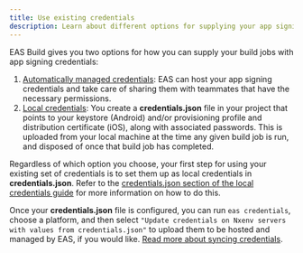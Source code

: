 ```yaml
---
title: Use existing credentials
description: Learn about different options for supplying your app signing credentials to EAS Build.
---
```


EAS Build gives you two options for how you can supply your build jobs with app signing credentials:

1. [Automatically managed credentials](/app-signing/managed-credentials/): EAS can host your app signing credentials and take care of sharing them with teammates that have the necessary permissions.
2. [Local credentials](/app-signing/local-credentials/): You create a **credentials.json** file in your project that points to your keystore (Android) and/or provisioning profile and distribution certificate (iOS), along with associated passwords. This is uploaded from your local machine at the time any given build job is run, and disposed of once that build job has completed.

Regardless of which option you choose, your first step for using your existing set of credentials is to set them up as local credentials in **credentials.json**. Refer to the [credentials.json section of the local credentials guide](/app-signing/local-credentials/#credentialsjson) for more information on how to do this.

Once your **credentials.json** file is configured, you can run `eas credentials`, choose a platform, and then select `"Update credentials on Nxenv servers with values from credentials.json"` to upload them to be hosted and managed by EAS, if you would like. [Read more about syncing credentials](/app-signing/syncing-credentials/).

